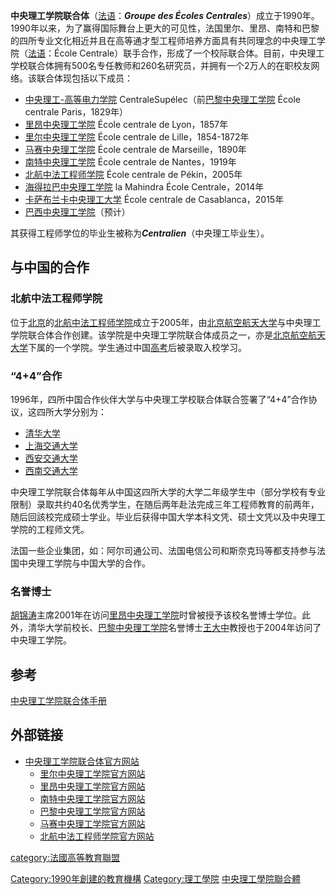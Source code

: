 '''中央理工学院联合体'''（[[法语|法语]]：'''''Groupe des Écoles Centrales'''''）成立于1990年。1990年以来，为了赢得国际舞台上更大的可见性，法国里尔、里昂、南特和巴黎的四所专业文化相近并且在高等通才型工程师培养方面具有共同理念的中央理工学院（[[法语|法语]]：École Centrale）联手合作，形成了一个校际联合体。目前，中央理工学校联合体拥有500名专任教师和260名研究员，并拥有一个2万人的在职校友网络。该联合体现包括以下成员：
*[[中央理工-高等电力学院|中央理工-高等电力学院]] CentraleSupélec（前[[巴黎中央理工学院|巴黎中央理工学院]] École centrale Paris，1829年）
*[[里昂中央理工学院|里昂中央理工学院]] École centrale de Lyon，1857年
*[[里尔中央理工学院|里尔中央理工学院]] École centrale de Lille，1854-1872年
*[[马赛中央理工学院|马赛中央理工学院]] École centrale de Marseille，1890年
*[[南特中央理工学院|南特中央理工学院]] École centrale de Nantes，1919年
*[[北航中法工程师学院|北航中法工程师学院]] École centrale de Pékin，2005年
*[[海得拉巴中央理工学院|海得拉巴中央理工学院]] la Mahindra École Centrale，2014年
*[[卡萨布兰卡中央理工大学|卡萨布兰卡中央理工大学]] École centrale de Casablanca，2015年
*[[巴西中央理工学院|巴西中央理工学院]]（预计）
其获得工程师学位的毕业生被称为'''''Centralien'''''（中央理工毕业生）。

==与中国的合作==
===北航中法工程师学院===
位于[[北京|北京]]的[[北航中法工程师学院|北航中法工程师学院]]成立于2005年，由[[北京航空航天大学|北京航空航天大学]]与中央理工学院联合体合作创建。该学院是中央理工学院联合体成员之一，亦是[[北京航空航天大学|北京航空航天大学]]下属的一个学院。学生通过中国[[高考|高考]]后被录取入校学习。

===“4+4”合作===
1996年，四所中国合作伙伴大学与中央理工学校联合体联合签署了“4+4”合作协议，这四所大学分别为：
*[[清华大学|清华大学]]
*[[上海交通大学|上海交通大学]]
*[[西安交通大学|西安交通大学]]
*[[西南交通大学|西南交通大学]]

中央理工学院联合体每年从中国这四所大学的大学二年级学生中（部分学校有专业限制）录取共约40名优秀学生，在随后两年赴法完成三年工程师教育的前两年，随后回該校完成硕士学业。毕业后获得中国大学本科文凭、硕士文凭以及中央理工学院的工程师文凭。

法国一些企业集团，如：阿尔司通公司、法国电信公司和斯奈克玛等都支持参与法国中央理工学院与中国大学的合作。

===名誉博士===
[[胡锦涛|胡锦涛]]主席2001年在访问[[里昂中央理工学院|里昂中央理工学院]]时曾被授予该校名誉博士学位。此外，清华大学前校长、[[巴黎中央理工学院|巴黎中央理工学院]]名誉博士[[王大中_(1935年)|王大中]]教授也于2004年访问了中央理工学院。

== 参考 ==

[ftp://ftp.groupe-ecoles-centrales.fr/groupe-ecoles-centrales.fr/ingenieur_option_troisieme_annee.pdf 中央理工学院联合体手册]{{dead link|date=2017年11月 |bot=InternetArchiveBot |fix-attempted=yes }}

==外部链接==
*  [http://www.groupe-ecoles-centrales.fr/ 中央理工学院联合体官方网站] {{Wayback|url=http://www.groupe-ecoles-centrales.fr/ |date=20220403004229 }}
** [http://www.ec-lille.fr/ 里尔中央理工学院官方网站]{{Wayback|url=http://www.ec-lille.fr/ |date=19970104200910 }}
** [http://www.ec-lyon.fr/ 里昂中央理工学院官方网站] {{Wayback|url=http://www.ec-lyon.fr/ |date=20220402222644 }}
** [http://www.ec-nantes.fr/ 南特中央理工学院官方网站]{{Wayback|url=http://www.ec-nantes.fr/ |date=20080918055542 }}
** [http://www.ecp.fr/ 巴黎中央理工学院官方网站]{{Wayback|url=http://www.ecp.fr/ |date=20120609005627 }}
** [http://www.egim-mrs.fr/ 马赛中央理工学院官方网站] {{Wayback|url=http://www.egim-mrs.fr/ |date=20071009210852 }}
** [http://ecpkn.buaa.edu.cn/ 北航中法工程师学院官方网站]{{Wayback|url=http://ecpkn.buaa.edu.cn/ |date=20170402083800 }}

{{Groupe Centrale}}
{{法国大学校会议}}

[[category:法國高等教育聯盟|category:法國高等教育聯盟]]
[[Category:1990年創建的教育機構|Category:1990年創建的教育機構]]
[[Category:理工學院|Category:理工學院]]
[[Category:中央理工學院聯合體|]]
